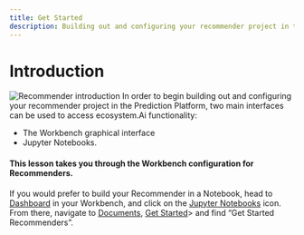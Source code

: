 ```yaml
---
title: Get Started
description: Building out and configuring your recommender project in the ecosystem.Ai Prediction Platform
---
```


# Introduction

![Recommender introduction](/images/recommender/0_Introduction/Recommender.png)
In order to begin building out and configuring your recommender project in the Prediction Platform, two main interfaces can be used to access ecosystem.Ai functionality: 
- The Workbench graphical interface
- Jupyter Notebooks. 

#### This lesson takes you through the Workbench configuration for Recommenders.

<Callout type="note" title="Alternative interface"> 
If you would prefer to build your Recommender in a Notebook, head to <u>Dashboard</u> in your Workbench, and click on the <u>Jupyter Notebooks</u> icon. From there, navigate to <u>Documents</u>, <u>Get Started</u>> and find “Get Started Recommenders”. 
</Callout>
